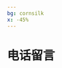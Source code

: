 ```yaml
---
bg: cornsilk
x: -45%
---
```

# 电话留言
<ScDailyConversation />
<br />
<Dialog>
# Hi! I'd like to talk to Mr. Chang.
#### He's currently out of the office.
# When will he be back?
#### In two days, on Friday.
# I see.
#### Can I take a [message/n.]?
# Yes. Please let him know Jack called. I would like to talk to him about the wind power project. Please ask him to call me back.
#### No problem. What's your phone number?
# My mobile number is 0977-822-224.
#### Got it. I'll ask him to call you back. Have a nice day.
# Thanks, you too.
</Dialog>
